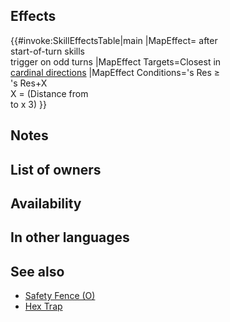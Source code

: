 {{Passive
|type=C
|name=Future-Focused
|exclusive=1
|canUseWeapon={{WeaponList|All}}
|canUseMove={{MoveList|All}}
|properties=random_owner
|1name=Future-Focused
|1tagid=SID_共に未来を見つめて
|1cost=300
|1effect=On odd-numbered turns, after foes' start-of-turn skills trigger, for the closest foes in cardinal directions of unit, if unit's Res ≥ foe's Res+X (X = distance from unit to foe × 3), that foe's action ends immediately.
|1required=-
}}
==Effects==
{{#invoke:SkillEffectsTable|main
|MapEffect={{Eft|End Action}} after<br>start-of-turn skills<br>trigger on odd turns
|MapEffect Targets=Closest {{Tgt|Foes}} in<br>[[cardinal directions]]
|MapEffect Conditions={{Tgt|Unit}}'s Res ≥<br>{{Tgt|Foe}}'s Res+X<br>X = (Distance from<br>{{Tgt|Unit}} to {{Tgt|Foe}} x 3)
}}

==Notes==
{{CardinalDirections}}
{{SpacesFromUnittoFoe}}
{{EndAction}}
==List of owners==
{{Skill Hero List}}
==Availability==
{{PassiveFocusList}}
{{PassiveDistributionList}}
{{PassiveCombatManualList}}
==In other languages==
{{OtherLanguages
|japanese=共に未来を見つめて
|german=Zukunftsgewandt
|spanishEU=Visión de futuro
|spanishLA=Visión de futuro
|french=Plan d'avenir
|italian=Sguardo venturo
|chineseTW=一同放眼未來
|portuguese=Foco no futuro
}}
==See also==
{{See also skills|cond=Description LIKE '%action ends immediately%' OR Description LIKE '%actions end immediately%'}}
* [[Safety Fence (O)]]
* [[Hex Trap]]
{{Passives Navbox|C}}